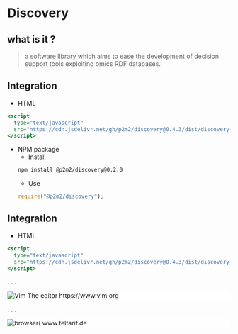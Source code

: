 # Discovery

## what is it ?
>a software library which aims to ease the development of decision support tools exploiting omics RDF databases.

## Integration

* HTML
```.html
<script 
  type="text/javascript" 
  src="https://cdn.jsdelivr.net/gh/p2m2/discovery@0.4.3/dist/discovery-web.min.js"> 
</script> 
```

* NPM package  
    + Install
    ```.bash
    npm install @p2m2/discovery@0.2.0
    ```  
    + Use
    ```.js
    require("@p2m2/discovery");
    ```

## Integration 

* HTML
```.html
<script 
  type="text/javascript" 
  src="https://cdn.jsdelivr.net/gh/p2m2/discovery@0.4.3/dist/discovery-web.min.js"> 
</script> 
```

. . .

::: {.absolute top=50 style="background:white"}
![Vim The editor](https://raw.githubusercontent.com/vim/vim/master/runtime/vimlogo.gif)
https://www.vim.org
:::

. . .

::: {.absolute top=50 left=300 style="background:white" width=400}
![browser](https://www.teltarif.de/img/internet/browser/browser-15og.jpg)(
www.teltarif.de
:::
